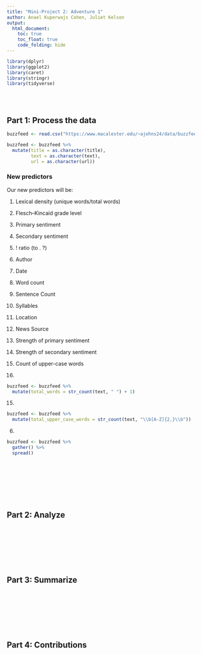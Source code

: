 ```yaml
---
title: "Mini-Project 2: Adventure 1"
author: Anael Kuperwajs Cohen, Juliet Kelson
output: 
  html_document:
    toc: true
    toc_float: true
    code_folding: hide
---
```



```r
library(dplyr)
library(ggplot2)
library(caret)
library(stringr)
library(tidyverse)
```


\
\



## Part 1: Process the data

```r
buzzfeed <- read.csv("https://www.macalester.edu/~ajohns24/data/buzzfeed.csv")

buzzfeed <- buzzfeed %>% 
  mutate(title = as.character(title),
         text = as.character(text),
         url = as.character(url))
```



### New predictors

Our new predictors will be:

1. Lexical density (unique words/total words)
2. Flesch–Kincaid grade level
3. Primary sentiment
4. Secondary sentiment
5. ! ratio (to . ?)
6. Author
7. Date
8. Word count
9. Sentence Count
10. Syllables
11. Location
12. News Source
13. Strength of primary sentiment
14. Strength of secondary sentiment
15. Count of upper-case words

8.
```r
buzzfeed <- buzzfeed %>% 
  mutate(total_words = str_count(text, " ") + 1)
```

15.
```r
buzzfeed <- buzzfeed %>% 
  mutate(total_upper_case_words = str_count(text, "\\b[A-Z]{2,}\\b"))
```

6.
```r
buzzfeed <- buzzfeed %>% 
  gather() %>% 
  spread()
```


\
\
\
\
\
\



## Part 2: Analyze


\
\
\
\
\
\



## Part 3: Summarize




\
\
\
\
\
\



## Part 4: Contributions

